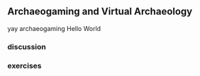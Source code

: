 ## Archaeogaming and Virtual Archaeology

yay archaeogaming
Hello World

### discussion

### exercises
